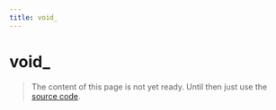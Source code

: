 ```yaml
---
title: void_
---
```


# void\_

> The content of this page is not yet ready. Until then just use the [source code](https://github.com/fabian-hiller/valibot/blob/main/library/src/schemas/void/void.ts).
